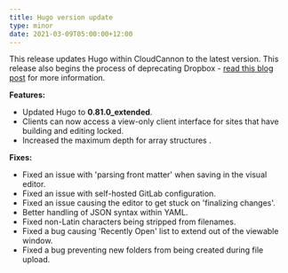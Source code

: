 ```yaml
---
title: Hugo version update
type: minor
date: 2021-03-09T05:00:00+12:00
---
```

This release updates Hugo within CloudCannon to the latest version. This release also begins the process of deprecating Dropbox - [read this blog post](https://cloudcannon.com/blog/dropping-support-for-dropbox/) for more information.

**Features:**

* Updated Hugo to **0\.81.0\_extended**.
* Clients can now access a view-only client interface for sites that have building and editing locked.
* Increased the maximum depth for array structures .

**Fixes:**

* Fixed an issue with 'parsing front matter' when saving in the visual editor.
* Fixed an issue with self-hosted GitLab configuration.
* Fixed an issue causing the editor to get stuck on 'finalizing changes'.
* Better handling of JSON syntax within YAML.
* Fixed non-Latin characters being stripped from filenames.
* Fixed a bug causing 'Recently Open' list to extend out of the viewable window.
* Fixed a bug preventing new folders from being created during file upload.
